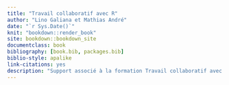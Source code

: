 ```yaml
--- 
title: "Travail collaboratif avec R"
author: "Lino Galiana et Mathias André"
date: "`r Sys.Date()`"
knit: "bookdown::render_book"
site: bookdown::bookdown_site
documentclass: book
bibliography: [book.bib, packages.bib]
biblio-style: apalike
link-citations: yes
description: "Support associé à la formation Travail collaboratif avec R"
---
```


